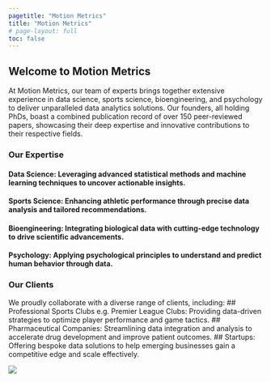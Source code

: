 ```yaml
---
pagetitle: "Motion Metrics"
title: "Motion Metrics"
# page-layout: full
toc: false
---
```


## Welcome to Motion Metrics
At Motion Metrics, our team of experts brings together extensive experience in data science, sports science, bioengineering, and psychology to deliver unparalleled data analytics solutions. Our founders, all holding PhDs, boast a combined publication record of over 150 peer-reviewed papers, showcasing their deep expertise and innovative contributions to their respective fields.

### Our Expertise
####	Data Science: Leveraging advanced statistical methods and machine learning techniques to uncover actionable insights.
####	Sports Science: Enhancing athletic performance through precise data analysis and tailored recommendations.
####	Bioengineering: Integrating biological data with cutting-edge technology to drive scientific advancements.
####	Psychology: Applying psychological principles to understand and predict human behavior through data.

### Our Clients
We proudly collaborate with a diverse range of clients, including:
##	Professional Sports Clubs e.g. Premier League Clubs: Providing data-driven strategies to optimize player performance and game tactics.
##	Pharmaceutical Companies: Streamlining data integration and analysis to accelerate drug development and improve patient outcomes.
##	Startups: Offering bespoke data solutions to help emerging businesses gain a competitive edge and scale effectively.

![](./img/reporting2.png){.hero}
